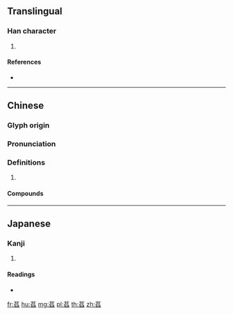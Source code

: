 {{character info/new}}
==Translingual==

===Han character===
{{Han char|rn=140|rad=艸|as=08|sn=14|four=44777|canj=TNHX}}

# {{defn|Han|sort=艸08}}

====References====
* {{Han ref|kx=1041.110|dkj=31270|dj=1500.070|hdz=53237.120|uh=840F|ud=33807|bh=DB79|bd=56185}}

----

==Chinese==
{{zh-forms}}

===Glyph origin===
{{Han etym}}

===Pronunciation===
{{zh-pron
|m=dàn
|c=daam6
|mc=y
|oc=y
|cat=
}}

===Definitions===
{{zh-hanzi}}

# {{rfdef|zh}}

====Compounds====
{{zh-der|菡萏}}

----

==Japanese==

===Kanji===
{{ja-kanji|grade=|rs=艸08}}

# {{defn|lang=ja|sort=艸08}}

====Readings====
* {{ja-readings|on=[[たん]] (tan), [[どん]] (don)|kun=[[はなやか]] (hanayaka)|nanori=}}

[[fr:萏]]
[[hu:萏]]
[[mg:萏]]
[[pl:萏]]
[[th:萏]]
[[zh:萏]]